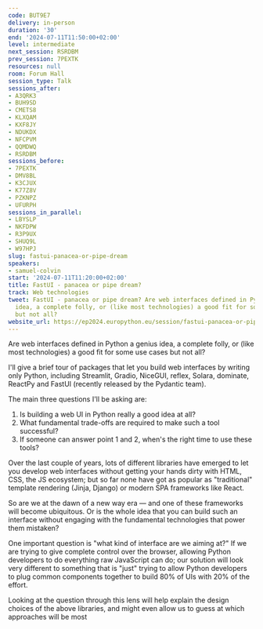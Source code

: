 ```yaml
---
code: BUT9E7
delivery: in-person
duration: '30'
end: '2024-07-11T11:50:00+02:00'
level: intermediate
next_session: RSRDBM
prev_session: 7PEXTK
resources: null
room: Forum Hall
session_type: Talk
sessions_after:
- A3QRK3
- BUH9SD
- CMETS8
- KLXQAM
- KXF8JY
- NDUKDX
- NFCPVM
- QQMDWQ
- RSRDBM
sessions_before:
- 7PEXTK
- DMV8BL
- K3CJUX
- K77Z8V
- PZKNPZ
- UFURPH
sessions_in_parallel:
- LBYSLP
- NKFDPW
- R3P9UX
- SHUQ9L
- W97HPJ
slug: fastui-panacea-or-pipe-dream
speakers:
- samuel-colvin
start: '2024-07-11T11:20:00+02:00'
title: FastUI - panacea or pipe dream?
track: Web technologies
tweet: FastUI - panacea or pipe dream? Are web interfaces defined in Python a genius
  idea, a complete folly, or (like most technologies) a good fit for some use cases
  but not all?
website_url: https://ep2024.europython.eu/session/fastui-panacea-or-pipe-dream
---
```


Are web interfaces defined in Python a genius idea, a complete folly, or (like most technologies) a good fit for some use cases but not all?

I'll give a brief tour of packages that let you build web interfaces by writing only Python, including Streamlit, Gradio, NiceGUI, reflex, Solara, dominate, ReactPy and FastUI (recently released by the Pydantic team).

The main three questions I'll be asking are:

1. Is building a web UI in Python really a good idea at all?
2. What fundamental trade-offs are required to make such a tool successful?
3. If someone can answer point 1 and 2, when's the right time to use these tools?

Over the last couple of years, lots of different libraries have emerged to let you develop web interfaces without getting your hands dirty with HTML, CSS, the JS ecosystem; but so far none have got as popular as "traditional" template rendering (Jinja, Django) or modern SPA frameworks like React.

So are we at the dawn of a new way era — and one of these frameworks will become ubiquitous. Or is the whole idea that you can build such an interface without engaging with the fundamental technologies that power them mistaken?

One important question is "what kind of interface are we aiming at?" If we are trying to give complete control over the browser, allowing Python developers to do everything raw JavaScript can do; our solution will look very different to something that is "just" trying to allow Python developers to plug common components together to build 80% of UIs with 20% of the effort.

Looking at the question through this lens will help explain the design choices of the above libraries, and might even allow us to guess at which approaches will be most
